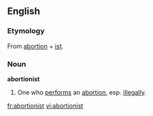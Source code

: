 ==English==

===Etymology===
From [[abortion]] + [[ist]].

===Noun===
'''abortionist'''
# One who [[perform]]s an [[abortion]], esp. [[illegally]].

[[fr:abortionist]]
[[vi:abortionist]]